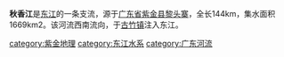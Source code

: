 {{coord|23|24|32|N|114|38|22|E|display=title}}
<mapframe latitude="23.4141" longitude="114.6322" zoom="14" width="280" height="300" align="right" />
'''秋香江'''是[[东江|东江]]的一条支流，源于[[广东省|广东省]][[紫金县|紫金县]][[黎头寨|黎头寨]]，全长144km，集水面积1669km<span>2</span>。该河流西南流向，于[[古竹镇|古竹镇]]注入东江。

{{珠江水系}}

[[category:紫金地理|category:紫金地理]]
[[category:东江水系|category:东江水系]]
[[category:广东河流|category:广东河流]]